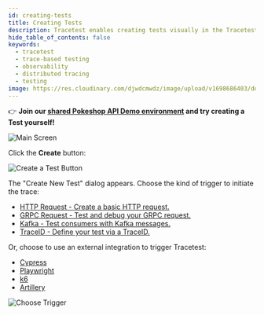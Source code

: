 ```yaml
---
id: creating-tests
title: Creating Tests
description: Tracetest enables creating tests visually in the Tracetest Web UI.
hide_table_of_contents: false
keywords:
  - tracetest
  - trace-based testing
  - observability
  - distributed tracing
  - testing
image: https://res.cloudinary.com/djwdcmwdz/image/upload/v1698686403/docs/Blog_Thumbnail_14_rsvkmo.jpg
---
```


👉 **Join our [shared Pokeshop API Demo environment](https://app.tracetest.io/organizations/ttorg_2179a9cd8ba8dfa5/invites/invite_760904a64b4b9dc9/accept) and try creating a Test yourself!**

![Main Screen](../img/main-screen-0.14.png)

Click the **Create** button:

![Create a Test Button](../img/create-test-button-0.14.png)

The "Create New Test" dialog appears.
Choose the kind of trigger to initiate the trace:

- [HTTP Request - Create a basic HTTP request.](/web-ui/creating-tests-http)
- [GRPC Request - Test and debug your GRPC request.](/web-ui/creating-tests-gRPC)
- [Kafka - Test consumers with Kafka messages.](/web-ui/creating-tests-kafka)
- [TraceID - Define your test via a TraceID.](/web-ui/creating-tests-traceid)

Or, choose to use an external integration to trigger Tracetest:

- [Cypress](/web-ui/creating-tests-cypress)
- [Playwright](/web-ui/creating-tests-playwright)
- [k6](/web-ui/creating-tests-k6)
- [Artillery](/web-ui/creating-tests-artillery)

![Choose Trigger](../img/choose-trigger-0.16.png)
